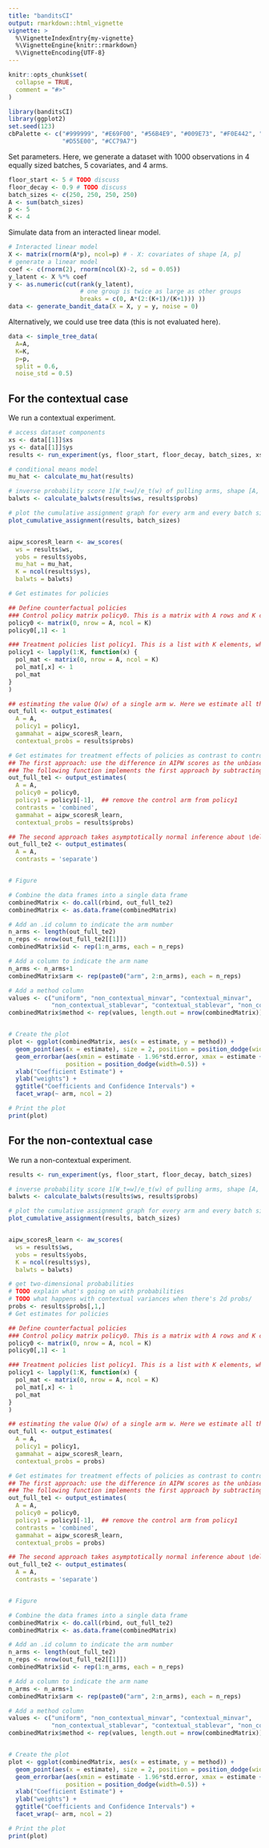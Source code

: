 ```yaml
---
title: "banditsCI"
output: rmarkdown::html_vignette
vignette: >
  %\VignetteIndexEntry{my-vignette}
  %\VignetteEngine{knitr::rmarkdown}
  %\VignetteEncoding{UTF-8}
---
```


```r
knitr::opts_chunk$set(
  collapse = TRUE,
  comment = "#>"
)
```

```r
library(banditsCI)
library(ggplot2)
set.seed(123)
cbPalette <- c("#999999", "#E69F00", "#56B4E9", "#009E73", "#F0E442", "#0072B2", 
               "#D55E00", "#CC79A7")

```

Set parameters. Here, we generate a dataset with 1000 observations in 4 equally 
sized batches, 5 covariates, and 4 arms. 
```r
floor_start <- 5 # TODO discuss
floor_decay <- 0.9 # TODO discuss
batch_sizes <- c(250, 250, 250, 250)
A <- sum(batch_sizes)
p <- 5
K <- 4
```

Simulate data from an interacted linear model. 
```r
# Interacted linear model
X <- matrix(rnorm(A*p), ncol=p) # - X: covariates of shape [A, p]
# generate a linear model
coef <- c(rnorm(2), rnorm(ncol(X)-2, sd = 0.05))
y_latent <- X %*% coef
y <- as.numeric(cut(rank(y_latent),
                    # one group is twice as large as other groups
                    breaks = c(0, A*(2:(K+1)/(K+1))) ))
data <- generate_bandit_data(X = X, y = y, noise = 0)

```

Alternatively, we could use tree data (this is not evaluated here). 
```r
data <- simple_tree_data(
  A=A,
  K=K,
  p=p,
  split = 0.6,
  noise_std = 0.5)
```

## For the contextual case
We run a contextual experiment. 
```r
# access dataset components
xs <- data[[1]]$xs
ys <- data[[1]]$ys
results <- run_experiment(ys, floor_start, floor_decay, batch_sizes, xs)

# conditional means model
mu_hat <- calculate_mu_hat(results)

# inverse probability score 1[W_t=w]/e_t(w) of pulling arms, shape [A, K]
balwts <- calculate_balwts(results$ws, results$probs)

# plot the cumulative assignment graph for every arm and every batch size, x-axis is the number of observations, y-axis is the cumulative assignment
plot_cumulative_assignment(results, batch_sizes)


aipw_scoresR_learn <- aw_scores(
  ws = results$ws, 
  yobs = results$yobs, 
  mu_hat = mu_hat, 
  K = ncol(results$ys),
  balwts = balwts)

```

```r
# Get estimates for policies

## Define counterfactual policies
### Control policy matrix policy0. This is a matrix with A rows and K columns, where the elements in the first column are all 1s and the elements in the remaining columns are all 0s.
policy0 <- matrix(0, nrow = A, ncol = K)
policy0[,1] <- 1

### Treatment policies list policy1. This is a list with K elements, where each list contains a matrix with A rows and K columns. Identifier of treatment x: the x th column of the matrix in the x th policy in the list is 1.
policy1 <- lapply(1:K, function(x) {
  pol_mat <- matrix(0, nrow = A, ncol = K)
  pol_mat[,x] <- 1
  pol_mat
}
) 

## estimating the value Q(w) of a single arm w. Here we estimate all the arms in policy1 in turn. 
out_full <- output_estimates(
  A = A,
  policy1 = policy1, 
  gammahat = aipw_scoresR_learn, 
  contextual_probs = results$probs)

# Get estimates for treatment effects of policies as contrast to control \delta(w_1, w_2) = E[Y_t(w_1) - Y_t(w_2)]. In Hadad, Vitor, et al (2021) there are two approaches.
## The first approach: use the difference in AIPW scores as the unbiased scoring rule for \delta (w_1, w_2)
### The following function implements the first approach by subtracting policy0, the control arm, from all the arms in policy1, except for the control arm itself.
out_full_te1 <- output_estimates(
  A = A,
  policy0 = policy0,
  policy1 = policy1[-1],  ## remove the control arm from policy1
  contrasts = 'combined',
  gammahat = aipw_scoresR_learn, 
  contextual_probs = results$probs)

## The second approach takes asymptotically normal inference about \delta(w_1, w_2): \delta ^ hat (w_1, w_2) = Q ^ hat (w_1) - Q ^ hat (w_2)
out_full_te2 <- output_estimates(
  A = A,
  contrasts = 'separate')


# Figure

# Combine the data frames into a single data frame
combinedMatrix <- do.call(rbind, out_full_te2)
combinedMatrix <- as.data.frame(combinedMatrix)

# Add an .id column to indicate the arm number
n_arms <- length(out_full_te2)
n_reps <- nrow(out_full_te2[[1]])
combinedMatrix$id <- rep(1:n_arms, each = n_reps)

# Add a column to indicate the arm name
n_arms <- n_arms+1
combinedMatrix$arm <- rep(paste0("arm", 2:n_arms), each = n_reps)

# Add a method column
values <- c("uniform", "non_contextual_minvar", "contextual_minvar", 
            "non_contextual_stablevar", "contextual_stablevar", "non_contextual_twopoint")
combinedMatrix$method <- rep(values, length.out = nrow(combinedMatrix))


# Create the plot
plot <- ggplot(combinedMatrix, aes(x = estimate, y = method)) +
  geom_point(aes(x = estimate), size = 2, position = position_dodge(width=0.5)) +
  geom_errorbar(aes(xmin = estimate - 1.96*std.error, xmax = estimate + 1.96*std.error), width = 0.05, 
                position = position_dodge(width=0.5)) +
  xlab("Coefficient Estimate") +
  ylab("weights") +
  ggtitle("Coefficients and Confidence Intervals") +
  facet_wrap(~ arm, ncol = 2)

# Print the plot
print(plot)
```


## For the non-contextual case

We run a non-contextual experiment. 
```r
results <- run_experiment(ys, floor_start, floor_decay, batch_sizes)

# inverse probability score 1[W_t=w]/e_t(w) of pulling arms, shape [A, K]
balwts <- calculate_balwts(results$ws, results$probs)

# plot the cumulative assignment graph for every arm and every batch size, x-axis is the number of observations, y-axis is the cumulative assignment
plot_cumulative_assignment(results, batch_sizes)


aipw_scoresR_learn <- aw_scores(
  ws = results$ws, 
  yobs = results$yobs, 
  K = ncol(results$ys),
  balwts = balwts)

```

```r
# get two-dimensional probabilities
# TODO explain what's going on with probabilities
# TODO what happens with contextual variances when there's 2d probs/
probs <- results$probs[,1,]
# Get estimates for policies

## Define counterfactual policies
### Control policy matrix policy0. This is a matrix with A rows and K columns, where the elements in the first column are all 1s and the elements in the remaining columns are all 0s.
policy0 <- matrix(0, nrow = A, ncol = K)
policy0[,1] <- 1

### Treatment policies list policy1. This is a list with K elements, where each list contains a matrix with A rows and K columns. Identifier of treatment x: the x th column of the matrix in the x th policy in the list is 1.
policy1 <- lapply(1:K, function(x) {
  pol_mat <- matrix(0, nrow = A, ncol = K)
  pol_mat[,x] <- 1
  pol_mat
}
) 

## estimating the value Q(w) of a single arm w. Here we estimate all the arms in policy1 in turn. 
out_full <- output_estimates(
  A = A,
  policy1 = policy1, 
  gammahat = aipw_scoresR_learn, 
  contextual_probs = probs)

# Get estimates for treatment effects of policies as contrast to control \delta(w_1, w_2) = E[Y_t(w_1) - Y_t(w_2)]. In Hadad, Vitor, et al (2021) there are two approaches.
## The first approach: use the difference in AIPW scores as the unbiased scoring rule for \delta (w_1, w_2)
### The following function implements the first approach by subtracting policy0, the control arm, from all the arms in policy1, except for the control arm itself.
out_full_te1 <- output_estimates(
  A = A,
  policy0 = policy0,
  policy1 = policy1[-1],  ## remove the control arm from policy1
  contrasts = 'combined',
  gammahat = aipw_scoresR_learn, 
  contextual_probs = probs)

## The second approach takes asymptotically normal inference about \delta(w_1, w_2): \delta ^ hat (w_1, w_2) = Q ^ hat (w_1) - Q ^ hat (w_2)
out_full_te2 <- output_estimates(
  A = A,
  contrasts = 'separate')


# Figure

# Combine the data frames into a single data frame
combinedMatrix <- do.call(rbind, out_full_te2)
combinedMatrix <- as.data.frame(combinedMatrix)

# Add an .id column to indicate the arm number
n_arms <- length(out_full_te2)
n_reps <- nrow(out_full_te2[[1]])
combinedMatrix$id <- rep(1:n_arms, each = n_reps)

# Add a column to indicate the arm name
n_arms <- n_arms+1
combinedMatrix$arm <- rep(paste0("arm", 2:n_arms), each = n_reps)

# Add a method column
values <- c("uniform", "non_contextual_minvar", "contextual_minvar", 
            "non_contextual_stablevar", "contextual_stablevar", "non_contextual_twopoint")
combinedMatrix$method <- rep(values, length.out = nrow(combinedMatrix))


# Create the plot
plot <- ggplot(combinedMatrix, aes(x = estimate, y = method)) +
  geom_point(aes(x = estimate), size = 2, position = position_dodge(width=0.5)) +
  geom_errorbar(aes(xmin = estimate - 1.96*std.error, xmax = estimate + 1.96*std.error), width = 0.05, 
                position = position_dodge(width=0.5)) +
  xlab("Coefficient Estimate") +
  ylab("weights") +
  ggtitle("Coefficients and Confidence Intervals") +
  facet_wrap(~ arm, ncol = 2)

# Print the plot
print(plot)
```
